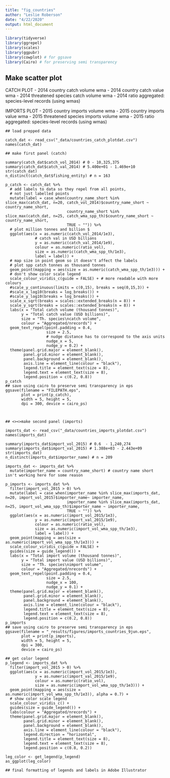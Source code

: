 ```yaml
---
title: "fig_countries"
author: "Leslie Roberson"
date: "4/22/2020"
output: html_document
---
```


```r

library(tidyverse)
library(ggrepel)
library(scales)
library(ggpubr)
library(cowplot) # for ggsave
library(Cairo) # for preserving semi transparency

```

## Make scatter plot

CATCH PLOT
- 2014 country catch volume wma
- 2014 country catch value wma
- 2014 threatened species catch volume wma
- 2014 ratio aggregated: species-level records (using wmas)

IMPORTS PLOT
- 2015 country imports volume wma
- 2015 country imports value wma
- 2015 threatened species imports volume wma
- 2015 ratio aggregated: species-level records (using wmas)

```scatter

## load prepped data

catch_dat <- read_csv("_data/countries_catch_plotdat.csv")
names(catch_dat)

## make first panel (catch)

summary(catch_dat$catch_vol_2014) # 0 - 10,325,375
summary(catch_dat$catch_val_2014) # 5.400e+01 - 1.469e+10
str(catch_dat)
n_distinct(catch_dat$fishing_entity) # n = 163

p_catch <- catch_dat %>% 
  # add labels to data so they repel from all points,
  # not just labelled points
  mutate(label = case_when(country_name_short %in% slice_max(catch_dat, n=20, catch_vol_2014)$country_name_short ~ country_name_short,
                           country_name_short %in% slice_max(catch_dat, n=25, catch_wma_spp_th)$country_name_short ~ country_name_short,
                           TRUE ~ "")) %>%
  # plot million tonnes and billion $
  ggplot(aes(x = as.numeric(catch_vol_2014/1e3),
             # catch val in USD billions
             y = as.numeric(catch_val_2014/1e9), 
             colour = as.numeric(ratio_vol),
             size = as.numeric(catch_wma_spp_th/1e3),
             label = label)) +
  # map size in point geom so it doesn't affect the labels
  # plot spp catch tonnes as thousand tonnes
  geom_point(mapping = aes(size = as.numeric(catch_wma_spp_th/1e3))) + 
  # don't show color scale legend
  scale_colour_viridis_c(guide = FALSE) + # more readable with more colours
  #scale_y_continuous(limits = c(0,15), breaks = seq(0,15,3)) + 
  #scale_x_log10(breaks = log_breaks()) +
  #scale_y_log10(breaks = log_breaks()) +
  scale_x_sqrt(breaks = scales::extended_breaks(n = 8)) +
  scale_y_sqrt(breaks = scales::extended_breaks(n = 8)) +
  labs(x = "Total catch volume (thousand tonnes)",
       y = "Total catch value (USD billions)",
       size = "Th. species\ncatch volume",
       colour = "Aggregated/nrecords") +
  geom_text_repel(point.padding = 0.4,
                  size = 2.5,
                  # nudge distance has to correspond to the axis units 
                  nudge_x = 5, 
                  nudge_y = 0.2) +
  theme(panel.grid.major = element_blank(), 
        panel.grid.minor = element_blank(),
        panel.background = element_blank(), 
        axis.line = element_line(colour = "black"),
        legend.title = element_text(size = 8),
        legend.text = element_text(size = 8),
        legend.position = c(0.2, 0.8))
p_catch
## save using cairo to preserve semi transparency in eps
ggsave(filename = "FILEPATH.eps", 
       plot = print(p_catch), 
       width = 5, height = 5,
       dpi = 300, device = cairo_ps) 



## <><>make second panel (imports)

imports_dat <- read_csv("_data/countries_imports_plotdat.csv")
names(imports_dat)

summary(imports_dat$import_vol_2015) # 0.6  - 1,240,274
summary(imports_dat$import_val_2015) # 1.388e+03 - 2.443e+09
str(imports_dat)
n_distinct(imports_dat$importer_name) # n = 209

imports_dat <- imports_dat %>% 
  mutate(importer_name = country_name_short) # country name short isn't working here for some reason

p_imports <- imports_dat %>% 
  filter(import_vol_2015 > 0) %>%
  mutate(label = case_when(importer_name %in% slice_max(imports_dat, n=20, import_vol_2015)$importer_name~ importer_name,
                           importer_name %in% slice_max(imports_dat, n=25, import_vol_wma_spp_th)$importer_name ~ importer_name,
                           TRUE ~ "")) %>% 
  ggplot(aes(x = as.numeric(import_vol_2015/1e3),
             y = as.numeric(import_val_2015/1e9),
             colour = as.numeric(ratio_vol),
             size = as.numeric(import_vol_wma_spp_th/1e3),
             label = label)) +
  geom_point(mapping = aes(size = as.numeric(import_vol_wma_spp_th/1e3))) + 
  scale_colour_viridis_c(guide = FALSE) + 
  guides(size = guide_legend()) +
  labs(x = "Total import volume (thousand tonnes)",
       y = "Total import value (USD billions)",
       size = "Th. species\nimport volume",
       colour = "Aggregated/nrecords") +
  geom_text_repel(point.padding = 0.4,
                  size = 2.5,
                  nudge_x = 100, 
                  nudge_y = 0.1) +
  theme(panel.grid.major = element_blank(), 
        panel.grid.minor = element_blank(),
        panel.background = element_blank(), 
        axis.line = element_line(colour = "black"),
        legend.title = element_text(size = 8),
        legend.text = element_text(size = 8),
        legend.position = c(0.2, 0.8))
p_imports
## save using cairo to preserve semi transparency in eps
ggsave(filename = "_results/figures/imports_countries_9jun.eps", 
       plot = print(p_imports), 
       width = 5, height = 5,
       dpi = 300, 
       device = cairo_ps) 

## get color legend
p_legend <- imports_dat %>% 
  filter(import_vol_2015 > 0) %>%
  ggplot(aes(x = as.numeric(import_vol_2015/1e3),
             y = as.numeric(import_val_2015/1e9),
             colour = as.numeric(ratio_vol),
             size = as.numeric(import_vol_wma_spp_th/1e3))) +
  geom_point(mapping = aes(size = as.numeric(import_vol_wma_spp_th/1e3)), alpha = 0.7) + 
  # show color scale legend
  scale_colour_viridis_c() + 
  guides(size = guide_legend()) +
  labs(colour = "Aggregated/nrecords") +
  theme(panel.grid.major = element_blank(), 
        panel.grid.minor = element_blank(),
        panel.background = element_blank(), 
        axis.line = element_line(colour = "black"),
        legend.direction = "horizontal",
        legend.title = element_text(size = 8),
        legend.text = element_text(size = 8),
        legend.position = c(0.8, 0.2))

leg_color <- get_legend(p_legend)
as_ggplot(leg_color)

## final formatting of legends and labels in Adobe Illustrator 

```

